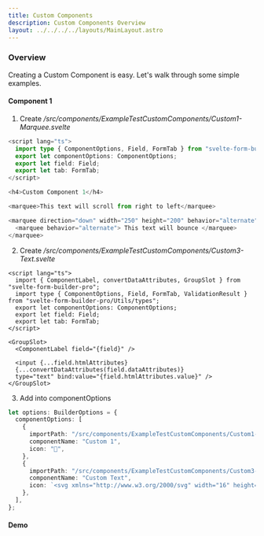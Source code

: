 ```yaml
---
title: Custom Components
description: Custom Components Overview
layout: ../../../../layouts/MainLayout.astro
---
```



### Overview

Creating a Custom Component is easy. Let's walk through some simple examples.

#### Component 1

1. Create <i> /src/components/ExampleTestCustomComponents/Custom1-Marquee.svelte</i>

```ts
<script lang="ts">
  import type { ComponentOptions, Field, FormTab } from "svelte-form-builder-pro/Utils/types";
  export let componentOptions: ComponentOptions;
  export let field: Field;
  export let tab: FormTab;
</script>

<h4>Custom Component 1</h4>

<marquee>This text will scroll from right to left</marquee>

<marquee direction="down" width="250" height="200" behavior="alternate" style="border:solid">
  <marquee behavior="alternate"> This text will bounce </marquee>
</marquee>


```

2. Create <i> /src/components/ExampleTestCustomComponents/Custom3-Text.svelte</i>

```svelte
<script lang="ts">
  import { ComponentLabel, convertDataAttributes, GroupSlot } from "svelte-form-builder-pro";
  import type { ComponentOptions, Field, FormTab, ValidationResult } from "svelte-form-builder-pro/Utils/types";
  export let componentOptions: ComponentOptions;
  export let field: Field;
  export let tab: FormTab;
</script>

<GroupSlot>
  <ComponentLabel field="{field}" />

  <input {...field.htmlAttributes}
  {...convertDataAttributes(field.dataAttributes)}
  type="text" bind:value="{field.htmlAttributes.value}" />
</GroupSlot>
```

3. Add into componentOptions

```ts
let options: BuilderOptions = {
  componentOptions: [
    {
      importPath: "/src/components/ExampleTestCustomComponents/Custom1-Marquee.svelte",
      componentName: "Custom 1",
      icon: "🎁",
    },
    {
      importPath: "/src/components/ExampleTestCustomComponents/Custom3-Text.svelte",
      componentName: "Custom Text",
      icon: `<svg xmlns="http://www.w3.org/2000/svg" width="16" height="16" fill="currentColor" class="bi bi-chat-square-text" viewBox="0 0 16 16"><path d="M14 1a1 1 0 0 1 1 1v8a1 1 0 0 1-1 1h-2.5a2 2 0 0 0-1.6.8L8 14.333 6.1 11.8a2 2 0 0 0-1.6-.8H2a1 1 0 0 1-1-1V2a1 1 0 0 1 1-1h12zM2 0a2 2 0 0 0-2 2v8a2 2 0 0 0 2 2h2.5a1 1 0 0 1 .8.4l1.9 2.533a1 1 0 0 0 1.6 0l1.9-2.533a1 1 0 0 1 .8-.4H14a2 2 0 0 0 2-2V2a2 2 0 0 0-2-2H2z"/><path d="M3 3.5a.5.5 0 0 1 .5-.5h9a.5.5 0 0 1 0 1h-9a.5.5 0 0 1-.5-.5zM3 6a.5.5 0 0 1 .5-.5h9a.5.5 0 0 1 0 1h-9A.5.5 0 0 1 3 6zm0 2.5a.5.5 0 0 1 .5-.5h5a.5.5 0 0 1 0 1h-5a.5.5 0 0 1-.5-.5z"/></svg>`,
    },
  ],
};
```

#### Demo

<Demo client:load />
